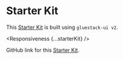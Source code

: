 


# Starter Kit

This [Starter Kit](https://universal-starter-kit.gluestack.io) is built using `gluestack-ui v2`.

<Responsiveness {...starterKit} />

GitHub link for this [Starter Kit](https://github.com/gluestack/gluestack-ui-starter-kits).